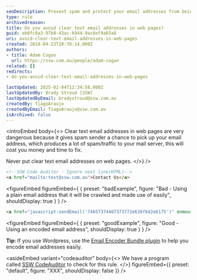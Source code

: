 ```yaml
---
seoDescription: Prevent spam and protect your email addresses from being scraped by avoiding clear text emails on your website.
type: rule
archivedreason:
title: Do you avoid clear text email addresses in web pages?
guid: ab0fc8a3-97b0-43ac-b944-9ac6ef9a65a8
uri: avoid-clear-text-email-addresses-in-web-pages
created: 2018-04-23T20:39:14.000Z
authors:
- title: Adam Cogan
  url: https://ssw.com.au/people/adam-cogan
related: []
redirects:
- do-you-avoid-clear-text-email-addresses-in-web-pages

lastUpdated: 2025-02-04T12:34:58.000Z
lastUpdatedBy: Brady Stroud [SSW]
lastUpdatedByEmail: bradystroud@ssw.com.au
createdBy: TiagoAraujo
createdByEmail: TiagoAraujo@ssw.com.au
isArchived: false
---
```


<introEmbed
  body={<>
Clear text email addresses in web pages are very dangerous because it gives spam sender a chance to pick up your email address, which produces a lot of spam/traffic to your mail server, this will cost you money and time to fix.

Never put clear text email addresses on web pages.
  </>}
/>
```html
<!--SSW Code Auditor - Ignore next line(HTML)-->
<a href="mailto:test@ssw.com.au">Contact Us</a>
```
<figureEmbed figureEmbed={ {
  preset: "badExample",
  figure: "Bad - Using a plain email address that it will be crawled and made use of easily",
  shouldDisplay: true
} } />


```html
<a href="javascript:sendEmail('74657374407373772e636f6d2e6175')" onmouseover="javascript:displayStatus('74657374407373772e636f6d2e6175');return true;" onmouseout="javascript:clearStatus(); return true;">Contact Us</a>
```
<figureEmbed figureEmbed={ {
  preset: "goodExample",
  figure: "Good - Using an encoded email address",
  shouldDisplay: true
} } />


**Tip:** If you use Wordpress, use the [Email Encoder Bundle plugin](https://wordpress.org/plugins/email-encoder-bundle) to help you encode email addresses easily.

<asideEmbed
  variant="codeauditor"
  body={<>
    We have a program called [SSW CodeAuditor](https://codeauditor.com) to check for this rule.
  </>}
  figureEmbed={{
    preset: "default",
    figure: "XXX",
    shouldDisplay: false
  }}
/>
